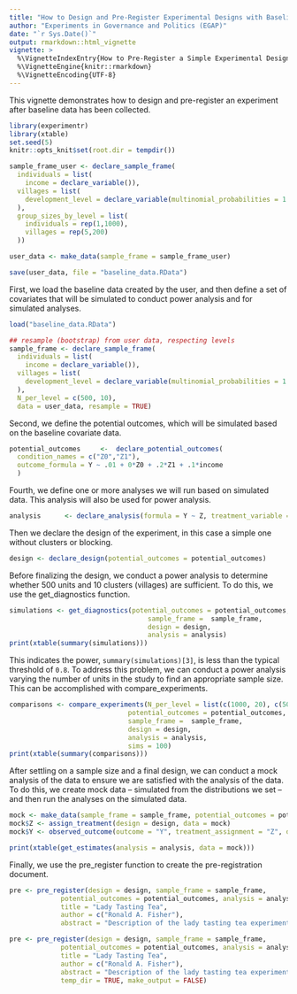 ```yaml
---
title: "How to Design and Pre-Register Experimental Designs with Baseline Data"
author: "Experiments in Governance and Politics (EGAP)"
date: "`r Sys.Date()`"
output: rmarkdown::html_vignette
vignette: >
  %\VignetteIndexEntry{How to Pre-Register a Simple Experimental Design using the registration package}
  %\VignetteEngine{knitr::rmarkdown}
  %\VignetteEncoding{UTF-8}
---
```


This vignette demonstrates how to design and pre-register an experiment after baseline data has been collected.

```r
library(experimentr)
library(xtable)
set.seed(5)
knitr::opts_knit$set(root.dir = tempdir())
```

```r
sample_frame_user <- declare_sample_frame(
  individuals = list(
    income = declare_variable()),
  villages = list(
    development_level = declare_variable(multinomial_probabilities = 1:5/sum(1:5))
  ),
  group_sizes_by_level = list(
    individuals = rep(1,1000), 
    villages = rep(5,200)
  ))

user_data <- make_data(sample_frame = sample_frame_user)

save(user_data, file = "baseline_data.RData")
```

First, we load the baseline data created by the user, and then define a set of covariates that will be simulated to conduct power analysis and for simulated analyses.

```r
load("baseline_data.RData")

## resample (bootstrap) from user data, respecting levels
sample_frame <- declare_sample_frame(
  individuals = list(
    income = declare_variable()),
  villages = list(
    development_level = declare_variable(multinomial_probabilities = 1:5/sum(1:5))
  ),
  N_per_level = c(500, 10),
  data = user_data, resample = TRUE)
```
  
Second, we define the potential outcomes, which will be simulated based on the baseline covariate data.

```r
potential_outcomes     <-  declare_potential_outcomes(
  condition_names = c("Z0","Z1"),
  outcome_formula = Y ~ .01 + 0*Z0 + .2*Z1 + .1*income
  )
```

Fourth, we define one or more analyses we will run based on simulated data. This analysis will also be used for power analysis.


```r
analysis      <- declare_analysis(formula = Y ~ Z, treatment_variable = "Z", estimator = difference_in_means)
```

Then we declare the design of the experiment, in this case a simple one without clusters or blocking.

```r
design <- declare_design(potential_outcomes = potential_outcomes)
```

Before finalizing the design, we conduct a power analysis to determine whether 500 units and 10 clusters (villages) are sufficient. To do this, we use the get_diagnostics function.

```r
simulations <- get_diagnostics(potential_outcomes = potential_outcomes, 
                                   sample_frame =  sample_frame, 
                                   design = design, 
                                   analysis = analysis)
print(xtable(summary(simulations)))
```

This indicates the power, `summary(simulations)[3]`, is less than the typical threshold of `0.8`. To address this problem, we can conduct a power analysis varying the number of units in the study to find an appropriate sample size. This can be accomplished with compare_experiments.

```r
comparisons <- compare_experiments(N_per_level = list(c(1000, 20), c(500, 50), c(250, 100)),
                              potential_outcomes = potential_outcomes, 
                              sample_frame =  sample_frame, 
                              design = design, 
                              analysis = analysis, 
                              sims = 100)
print(xtable(summary(comparisons)))
```

After settling on a sample size and a final design, we can conduct a mock analysis of the data to ensure we are satisfied with the analysis of the data. To do this, we create mock data -- simulated from the distributions we set -- and then run the analyses on the simulated data.

```r
mock <- make_data(sample_frame = sample_frame, potential_outcomes = potential_outcomes)
mock$Z <- assign_treatment(design = design, data = mock)
mock$Y <- observed_outcome(outcome = "Y", treatment_assignment = "Z", data = mock)
```

```r
print(xtable(get_estimates(analysis = analysis, data = mock)))
```

Finally, we use the pre_register function to create the pre-registration document.


```r
pre <- pre_register(design = design, sample_frame = sample_frame, 
             potential_outcomes = potential_outcomes, analysis = analysis, 
             title = "Lady Tasting Tea", 
             author = c("Ronald A. Fisher"), 
             abstract = "Description of the lady tasting tea experiment")
```

```r
pre <- pre_register(design = design, sample_frame = sample_frame, 
             potential_outcomes = potential_outcomes, analysis = analysis, 
             title = "Lady Tasting Tea", 
             author = c("Ronald A. Fisher"), 
             abstract = "Description of the lady tasting tea experiment",
             temp_dir = TRUE, make_output = FALSE)
```
